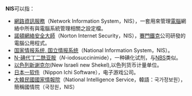 {{noteTA
|G1=IT
}}
'''NIS'''可以指：
*[[網路資訊服務|網路資訊服務]]（Network Information System，NIS），一套用來管理[[電腦|電腦]]網絡中所有與電腦系統管理相關之設定檔。
*[[諾頓網絡安全大師|諾頓網絡安全大師]]（Norton Internet Security，NIS），[[賽門鐵克|賽門鐵克]]公司研發的電腦公用程式。
*[[国家情报系统,_国立情报系统|国家情报系统, 国立情报系统]]（National Information System，NIS）。
*[[N-碘代丁二酰亚胺|N-碘代丁二酰亚胺]]（''N''-iodosuccinimide），一种碘化试剂，与[[NBS|NBS]]类似。
*[[以色列新谢克尔|以色列新谢克尔]](New Israeli new Shekel),以色列货币计量单位。
*[[日本一软件|日本一软件]]（Nippon Ichi Software），电子游戏公司。
*[[大韓民國國家情報院|大韓民國國家情報院]]（National Intelligence Service，韓語：국가정보원），簡稱國情院（국정원，NIS）

{{disambig|Cat=三字拉丁字母缩写消歧义}}